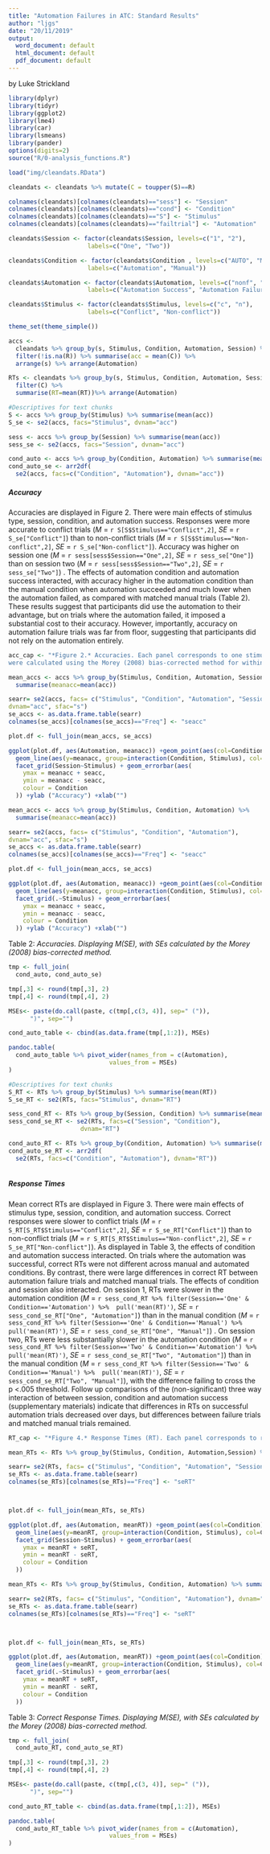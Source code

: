 ```yaml
---
title: "Automation Failures in ATC: Standard Results"
author: "ljgs"
date: "20/11/2019"
output:
  word_document: default
  html_document: default
  pdf_document: default
---
```

by Luke Strickland

```r


library(dplyr)
library(tidyr)
library(ggplot2)
library(lme4)
library(car)
library(lsmeans)
library(pander)
options(digits=2)
source("R/0-analysis_functions.R")

load("img/cleandats.RData")

cleandats <- cleandats %>% mutate(C = toupper(S)==R)

colnames(cleandats)[colnames(cleandats)=="sess"] <- "Session"
colnames(cleandats)[colnames(cleandats)=="cond"] <- "Condition"
colnames(cleandats)[colnames(cleandats)=="S"] <- "Stimulus"
colnames(cleandats)[colnames(cleandats)=="failtrial"] <- "Automation"

cleandats$Session <- factor(cleandats$Session, levels=c("1", "2"),
                      labels=c("One", "Two"))

cleandats$Condition <- factor(cleandats$Condition , levels=c("AUTO", "MANUAL"),
                      labels=c("Automation", "Manual"))

cleandats$Automation <- factor(cleandats$Automation, levels=c("nonf", "fail"),
                      labels=c("Automation Success", "Automation Failure"))

cleandats$Stimulus <- factor(cleandats$Stimulus, levels=c("c", "n"),
                      labels=c("Conflict", "Non-conflict"))

theme_set(theme_simple())

accs <-
  cleandats %>% group_by(s, Stimulus, Condition, Automation, Session) %>% 
  filter(!is.na(R)) %>% summarise(acc = mean(C)) %>%
  arrange(s) %>% arrange(Automation)

RTs <- cleandats %>% group_by(s, Stimulus, Condition, Automation, Session) %>% 
  filter(C) %>% 
  summarise(RT=mean(RT))%>% arrange(Automation)

```

```r
#Descriptives for text chunks
S <- accs %>% group_by(Stimulus) %>% summarise(mean(acc))
S_se <- se2(accs, facs="Stimulus", dvnam="acc")

sess <- accs %>% group_by(Session) %>% summarise(mean(acc))
sess_se <- se2(accs, facs="Session", dvnam="acc")

cond_auto <- accs %>% group_by(Condition, Automation) %>% summarise(mean(acc))
cond_auto_se <- arr2df(
  se2(accs, facs=c("Condition", "Automation"), dvnam="acc"))


```


##### Accuracy
Accuracies are displayed in Figure 2. There were main effects of stimulus type, session, 
condition, and automation success. Responses were more accurate to conflict trials
(*M* = `r S[S$Stimulus=="Conflict",2]`, *SE* = `r S_se["Conflict"]`)
than to non-conflict trials
(*M* = `r S[S$Stimulus=="Non-conflict",2]`, *SE* = `r S_se["Non-conflict"]`).
Accuracy was higher on session one
(*M* = `r sess[sess$Session=="One",2]`, *SE* = `r sess_se["One"]`)
than on session two
(*M* = `r sess[sess$Session=="Two",2]`, *SE* = `r sess_se["Two"]`)
. The effects of automation condition and automation success interacted, 
with accuracy higher in the automation condition than the manual condition when automation succeeded
and much lower when the automation failed, as compared with matched manual trials (Table 2). 
These results suggest that participants did use the automation to their advantage, 
but on trials where the automation failed, it imposed a substantial cost to their accuracy.
However, importantly, accuracy on automation failure trials was far from floor, suggesting
that participants did not rely on the automation entirely. 


```r
acc_cap <- "*Figure 2.* Accuracies. Each panel corresponds to one stimulus type, on one experimental session. The error bars included
were calculated using the Morey (2008) bias-corrected method for within-subjects error bars."
```


```r
mean_accs <- accs %>% group_by(Stimulus, Condition, Automation, Session) %>%
  summarise(meanacc=mean(acc))

searr= se2(accs, facs= c("Stimulus", "Condition", "Automation", "Session"),
dvnam="acc", sfac="s")
se_accs <- as.data.frame.table(searr)
colnames(se_accs)[colnames(se_accs)=="Freq"] <- "seacc"

plot.df <- full_join(mean_accs, se_accs)

ggplot(plot.df, aes(Automation, meanacc)) +geom_point(aes(col=Condition), size=3)  +
  geom_line(aes(y=meanacc, group=interaction(Condition, Stimulus), col=Condition), linetype=2)+ 
  facet_grid(Session~Stimulus) + geom_errorbar(aes(
    ymax = meanacc + seacc,
    ymin = meanacc - seacc,
    colour = Condition
  )) +ylab ("Accuracy") +xlab("")

```

```r
mean_accs <- accs %>% group_by(Stimulus, Condition, Automation) %>%
  summarise(meanacc=mean(acc))

searr= se2(accs, facs= c("Stimulus", "Condition", "Automation"),
dvnam="acc", sfac="s")
se_accs <- as.data.frame.table(searr)
colnames(se_accs)[colnames(se_accs)=="Freq"] <- "seacc"

plot.df <- full_join(mean_accs, se_accs)

ggplot(plot.df, aes(Automation, meanacc)) +geom_point(aes(col=Condition), size=3)  +
  geom_line(aes(y=meanacc, group=interaction(Condition, Stimulus), col=Condition), linetype=2)+ 
  facet_grid(.~Stimulus) + geom_errorbar(aes(
    ymax = meanacc + seacc,
    ymin = meanacc - seacc,
    colour = Condition
  )) +ylab ("Accuracy") +xlab("")

```

Table 2: *Accuracies. Displaying M(SE), with SEs calculated by the Morey (2008) bias-corrected method.*
```r
tmp <- full_join(
  cond_auto, cond_auto_se)

tmp[,3] <- round(tmp[,3], 2)
tmp[,4] <- round(tmp[,4], 2)

MSEs<- paste(do.call(paste, c(tmp[,c(3, 4)], sep=" (")),
      ")", sep="")

cond_auto_table <- cbind(as.data.frame(tmp[,1:2]), MSEs)

pandoc.table(
  cond_auto_table %>% pivot_wider(names_from = c(Automation),
                            values_from = MSEs)
)

```


```r
#Descriptives for text chunks
S_RT <- RTs %>% group_by(Stimulus) %>% summarise(mean(RT))
S_se_RT <- se2(RTs, facs="Stimulus", dvnam="RT")

sess_cond_RT <- RTs %>% group_by(Session, Condition) %>% summarise(mean(RT))
sess_cond_se_RT <- se2(RTs, facs=c("Session", "Condition"), 
                    dvnam="RT")

cond_auto_RT <- RTs %>% group_by(Condition, Automation) %>% summarise(mean(RT))
cond_auto_se_RT <- arr2df(
  se2(RTs, facs=c("Condition", "Automation"), dvnam="RT"))



```


##### Response Times
Mean correct RTs are displayed in Figure 3. There were main effects of stimulus type, session, 
condition, and automation success. Correct responses were slower to conflict trials
(*M* = `r S_RT[S_RT$Stimulus=="Conflict",2]`, *SE* = `r S_se_RT["Conflict"]`)
than to non-conflict trials
(*M* = `r S_RT[S_RT$Stimulus=="Non-conflict",2]`, *SE* = `r S_se_RT["Non-conflict"]`). As displayed in Table 3, the effects of 
condition and automation success interacted. On trials where 
the automation was successful, correct RTs were not different across
manual and automated conditions. By contrast, there were large differences
in correct RT between automation failure trials and matched manual trials. 
The effects of condition and session also interacted. On session 1,
RTs were slower in the automation condition
(*M* = `r sess_cond_RT %>% filter(Session=='One' & Condition=='Automation') %>% 
pull('mean(RT)')`,
*SE* = `r sess_cond_se_RT["One", "Automation"]`)
than in the manual condition
(*M* = `r sess_cond_RT %>% filter(Session=='One' & Condition=='Manual') %>% 
pull('mean(RT)')`,
*SE* = `r sess_cond_se_RT["One", "Manual"]`)
.
On session two, 
RTs were less substantially slower in the automation condition
(*M* = `r sess_cond_RT %>% filter(Session=='Two' & Condition=='Automation') %>% 
pull('mean(RT)')`,
*SE* = `r sess_cond_se_RT["Two", "Automation"]`)
than in the manual condition
(*M* = `r sess_cond_RT %>% filter(Session=='Two' & Condition=='Manual') %>% 
pull('mean(RT)')`,
*SE* = `r sess_cond_se_RT["Two", "Manual"]`), 
with the difference failing to cross the p <.005 threshold.
Follow up comparisons of the (non-significant) three way interaction 
of between session, condition and automation success (supplementary materials) indicate that differences
in RTs on successful automation trials decreased over days,
but differences between failure trials and matched manual trials remained. 


```r
RT_cap <- "*Figure 4.* Response Times (RT). Each panel corresponds to responses to one typer of stimulus on one experimental session. The error bars included were calculated using the Morey (2008) bias-corrected method for within-subjects error bars."
```


```r
mean_RTs <- RTs %>% group_by(Stimulus, Condition, Automation,Session) %>% summarise(meanRT=mean(RT))

searr= se2(RTs, facs= c("Stimulus", "Condition", "Automation", "Session"), dvnam="RT", sfac="s")
se_RTs <- as.data.frame.table(searr)
colnames(se_RTs)[colnames(se_RTs)=="Freq"] <- "seRT"



plot.df <- full_join(mean_RTs, se_RTs)

ggplot(plot.df, aes(Automation, meanRT)) +geom_point(aes(col=Condition), size=3)  + 
  geom_line(aes(y=meanRT, group=interaction(Condition, Stimulus), col=Condition), linetype=2)+ ylab("Mean RT")+
  facet_grid(Session~Stimulus) + geom_errorbar(aes(
    ymax = meanRT + seRT,
    ymin = meanRT - seRT,
    colour = Condition
  ))
```

```r
mean_RTs <- RTs %>% group_by(Stimulus, Condition, Automation) %>% summarise(meanRT=mean(RT))

searr= se2(RTs, facs= c("Stimulus", "Condition", "Automation"), dvnam="RT", sfac="s")
se_RTs <- as.data.frame.table(searr)
colnames(se_RTs)[colnames(se_RTs)=="Freq"] <- "seRT"



plot.df <- full_join(mean_RTs, se_RTs)

ggplot(plot.df, aes(Automation, meanRT)) +geom_point(aes(col=Condition), size=3)  + 
  geom_line(aes(y=meanRT, group=interaction(Condition, Stimulus), col=Condition), linetype=2)+ ylab("Mean RT")+
  facet_grid(.~Stimulus) + geom_errorbar(aes(
    ymax = meanRT + seRT,
    ymin = meanRT - seRT,
    colour = Condition
  ))
```

Table 3: *Correct Response Times. Displaying M(SE), with SEs calculated by the Morey (2008) bias-corrected method.*
```r

tmp <- full_join(
  cond_auto_RT, cond_auto_se_RT)

tmp[,3] <- round(tmp[,3], 2)
tmp[,4] <- round(tmp[,4], 2)

MSEs<- paste(do.call(paste, c(tmp[,c(3, 4)], sep=" (")),
      ")", sep="")

cond_auto_RT_table <- cbind(as.data.frame(tmp[,1:2]), MSEs)

pandoc.table(
  cond_auto_RT_table %>% pivot_wider(names_from = c(Automation),
                            values_from = MSEs)
)

```


<!-- mean_RTs <- RTs %>% group_by(S, cond, failtrial,sess) %>% summarise(meanRT=mean(RT)) -->

<!-- searr= se2(RTs, facs= c("S", "cond", "failtrial", "sess"), dvnam="RT", sfac="s") -->
<!-- se_RTs <- as.data.frame.table(searr) -->
<!-- colnames(se_RTs)[colnames(se_RTs)=="Freq"] <- "seRT" -->



<!-- plot.df <- full_join(mean_RTs, se_RTs) -->

<!-- plot.df$S <- factor(plot.df$S, levels=c("n", "c"), -->
<!--                     labels=c("Non-conflict", "Conflict")) -->

<!-- plot.df$failtrial <- factor(plot.df$failtrial, levels=c("nonf", "fail"), -->
<!--                             labels=c("Automation Success", "Automation Failure")) -->

<!-- ggplot(plot.df, aes(failtrial, meanRT)) +geom_point(aes(col=cond), size=3)  +  -->
<!--   geom_line(aes(y=meanRT, group=interaction(cond, S), col=cond), linetype=2)+  -->
<!--   facet_grid(sess~S) + geom_errorbar(aes( -->
<!--     ymax = meanRT + seRT, -->
<!--     ymin = meanRT - seRT, -->
<!--     colour = cond -->
<!--   )) -->

<!-- RT_model <- lmer(RT ~ S * cond * sess * failtrial + (1 |s), -->
<!--      data = RTs) -->

<!-- Anova(RT_model) -->

<!-- summary( -->
<!--   contrast(lsmeans(RT_model, ~cond|failtrial),  -->
<!--            method="pairwise"))  -->

<!-- summary( -->
<!--   contrast(lsmeans(RT_model, ~sess*failtrial), -->
<!--            interaction=TRUE,  -->
<!--            method="pairwise"))  -->


<!-- summary( -->
<!--   contrast(lsmeans(RT_model, ~cond|sess), -->
<!--            method="pairwise"))  -->

<!-- summary( -->
<!--   contrast(lsmeans(RT_model, ~cond*sess), -->
<!--            interaction=TRUE,  -->
<!--            method="pairwise"))  -->
